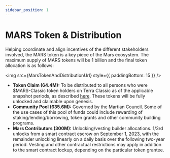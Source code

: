 ```yaml
---
sidebar_position: 1
---
```



# MARS Token & Distribution

Helping coordinate and align incentives of the different stakeholders involved, the MARS token is a key piece of the Mars ecosystem. The maximum supply of MARS tokens will be 1 billion and the final token allocation is as follows:

<img src={MarsTokenAndDistributionUrl} style={{ paddingBottom: 15 }} />

- **Token Claim (64.4M):** To be distributed to all persons who were $MARS-Classic token holders on Terra Classic as of the applicable snapshot periods, as described [here](https://mars-protocol.medium.com/unveiling-the-mars-airdrop-and-snapshot-data-ea4f3926f2ca). These tokens will be fully unlocked and claimable upon genesis.
- **Community Pool (635.6M):** Governed by the Martian Council. Some of the use cases of this pool of funds could include rewarding of staking/lending/borrowing, token grants and other community building programs.
- **Mars Contributors (300M):** Unlocking/vesting builder allocations. 1/3rd unlocks from a smart contract escrow on September 1, 2023, with the remainder unlocking linearly on a daily basis over the following two-year period. Vesting and other contractual restrictions may apply in addition to the smart contract lockup, depending on the particular token grantee. 